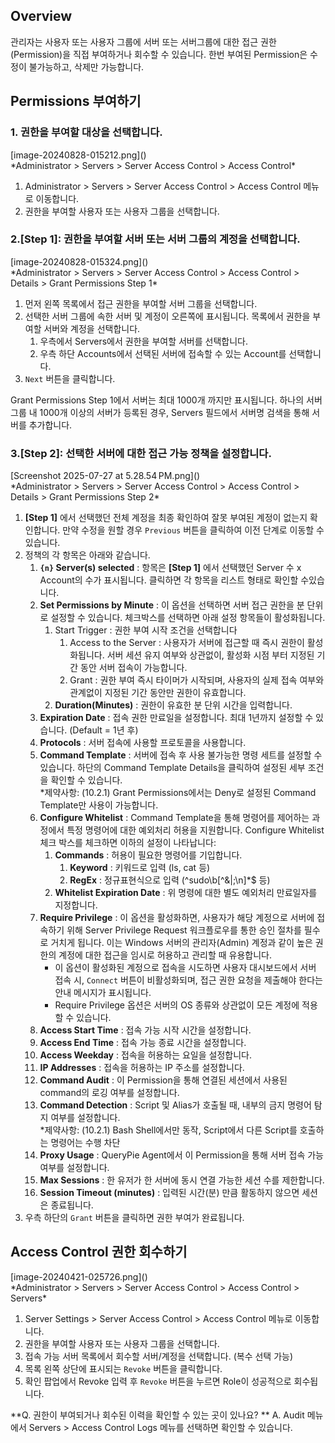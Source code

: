 
## Overview

관리자는 사용자 또는 사용자 그룹에 서버 또는 서버그룹에 대한 접근 권한(Permission)을 직접 부여하거나 회수할 수 있습니다. 한번 부여된 Permission은 수정이 불가능하고, 삭제만 가능합니다.


## Permissions 부여하기

### 1. 권한을 부여할 대상을 선택합니다.

<p align="center">
<div>[image-20240828-015212.png]()</div>
*Administrator &gt; Servers &gt; Server Access Control &gt; Access Control*
</p>

1. Administrator &gt; Servers &gt; Server Access Control &gt; Access Control 메뉴로 이동합니다. 
2. 권한을 부여할 사용자 또는 사용자 그룹을 선택합니다. 

### 2.**[Step 1]**: 권한을 부여할 서버 또는 서버 그룹의 계정을 선택합니다.

<p align="center">
<div>[image-20240828-015324.png]()</div>
*Administrator &gt; Servers &gt; Server Access Control &gt; Access Control &gt; Details &gt; Grant Permissions Step 1*
</p>

1. 먼저 왼쪽 목록에서 접근 권한을 부여할 서버 그룹을 선택합니다. 
2. 선택한 서버 그룹에 속한 서버 및 계정이 오른쪽에 표시됩니다. 목록에서 권한을 부여할 서버와 계정을 선택합니다. 
    1. 우측에서 Servers에서 권한을 부여할 서버를 선택합니다. 
    2. 우측 하단 Accounts에서 선택된 서버에 접속할 수 있는 Account를 선택합니다.
3. `Next` 버튼을 클릭합니다. 

<Callout type="info">
Grant Permissions Step 1에서 서버는 최대 1000개 까지만 표시됩니다. 하나의 서버 그룹 내 1000개 이상의 서버가 등록된 경우, Servers 필드에서 서버명 검색을 통해 서버를 추가합니다.
</Callout>

### 3.**[Step 2]**: 선택한 서버에 대한 접근 가능 정책을 설정합니다.

<p align="center">
<div>[Screenshot 2025-07-27 at 5.28.54 PM.png]()</div>
*Administrator &gt; Servers &gt; Server Access Control &gt; Access Control &gt; Details &gt; Grant Permissions Step 2*
</p>

1. **[Step 1]** 에서 선택했던 전체 계정을 최종 확인하여 잘못 부여된 계정이 없는지 확인합니다. 만약 수정을 원할 경우 `Previous` 버튼을 클릭하여 이전 단계로 이동할 수 있습니다. 
2. 정책의 각 항목은 아래와 같습니다.
    1.  **`{n}` Server(s) selected**  : 항목은 **[Step 1]** 에서 선택했던 Server 수 x Account의 수가 표시됩니다. 클릭하면 각 항목을 리스트 형태로 확인할 수있습니다.
    2.  **Set Permissions by Minute**  : 이 옵션을 선택하면 서버 접근 권한을 분 단위로 설정할 수 있습니다. 체크박스를 선택하면 아래 설정 항목들이 활성화됩니다.
        1. Start Trigger : 권한 부여 시작 조건을 선택합니다
            1. Access to the Server : 사용자가 서버에 접근할 때 즉시 권한이 활성화됩니다. 서버 세션 유지 여부와 상관없이, 활성화 시점 부터 지정된 기간 동안 서버 접속이 가능합니다. 
            2. Grant : 권한 부여 즉시 타이머가 시작되며, 사용자의 실제 접속 여부와 관계없이 지정된 기간 동안만 권한이 유효합니다.
        2.  **Duration(Minutes)** : 권한이 유효한 분 단위 시간을 입력합니다.
    3.  **Expiration Date**  : 접속 권한 만료일을 설정합니다. 최대 1년까지 설정할 수 있습니다. (Default = 1년 후) 
    4.  **Protocols**  : 서버 접속에 사용할 프로토콜을 사용합니다. 
    5.  **Command Template**  : 서버에 접속 후 사용 불가능한 명령 세트를 설정할 수 있습니다. 하단의 Command Template Details을 클릭하여 설정된 세부 조건을 확인할 수 있습니다.<br/>*제약사항: (10.2.1) Grant Permissions에서는 Deny로 설정된 Command Template만 사용이 가능합니다.
    6.  **Configure Whitelist**  : Command Template을 통해 명령어를 제어하는 과정에서 특정 명령어에 대한 예외처리 허용을 지원합니다. Configure Whitelist 체크 박스를 체크하면 이하의 설정이 나타납니다: 
        1.  **Commands**  : 허용이 필요한 명령어를 기입합니다.
            1.  **Keyword**  : 키워드로 입력 (ls, cat 등)
            2.  **RegEx**  : 정규표현식으로 입력 (^sudo\b[^&|;\n]*$ 등)
        2.  **Whitelist Expiration Date**  : 위 명령에 대한 별도 예외처리 만료일자를 지정합니다.
    7.  **Require Privilege** : 이 옵션을 활성화하면, 사용자가 해당 계정으로 서버에 접속하기 위해 Server Privilege Request 워크플로우를 통한 승인 절차를 필수로 거치게 됩니다. 이는 Windows 서버의 관리자(Admin) 계정과 같이 높은 권한의 계정에 대한 접근을 임시로 허용하고 관리할 때 유용합니다.
        * 이 옵션이 활성화된 계정으로 접속을 시도하면 사용자 대시보드에서 서버 접속 시, `Connect` 버튼이 비활성화되며, 접근 권한 요청을 제출해야 한다는 안내 메시지가 표시됩니다.
        * Require Privilege 옵션은 서버의 OS 종류와 상관없이 모든 계정에 적용할 수 있습니다.
    8.  **Access Start Time**  : 접속 가능 시작 시간을 설정합니다.
    9.  **Access End Time**  : 접속 가능 종료 시간을 설정합니다.
    10.  **Access Weekday**  : 접속을 허용하는 요일을 설정합니다.
    11.  **IP Addresses**  : 접속을 허용하는 IP 주소를 설정합니다.
    12.  **Command Audit**  : 이 Permission을 통해 연결된 세션에서 사용된 command의 로깅 여부를 설정합니다.
    13.  **Command Detection**  : Script 및 Alias가 호출될 때, 내부의 금지 명령어 탐지 여부를 설정합니다.<br/>*제약사항: (10.2.1) Bash Shell에서만 동작, Script에서 다른 Script를 호출하는 명령어는 수행 차단
    14.  **Proxy Usage**  : QueryPie Agent에서 이 Permission을 통해 서버 접속 가능 여부를 설정합니다. 
    15.  **Max Sessions**  : 한 유저가 한 서버에 동시 연결 가능한 세션 수를 제한합니다.
    16.  **Session Timeout (minutes)**  : 입력된 시간(분) 만큼 활동하지 않으면 세션은 종료됩니다.
3.  우측 하단의 `Grant` 버튼을 클릭하면 권한 부여가 완료됩니다. 


## Access Control 권한 회수하기

<p align="center">
<div>[image-20240421-025726.png]()</div>
*Administrator &gt; Servers &gt; Server Access Control &gt; Access Control &gt; Servers*
</p>

1. Server Settings &gt; Server Access Control &gt; Access Control 메뉴로 이동합니다. 
2. 권한을 부여할 사용자 또는 사용자 그룹을 선택합니다. 
3. 접속 가능 서버 목록에서 회수할 서버/계정을 선택합니다. (복수 선택 가능) 
4. 목록 왼쪽 상단에 표시되는 `Revoke` 버튼을 클릭합니다. 
5. 확인 팝업에서 Revoke 입력 후 `Revoke` 버튼을 누르면 Role이 성공적으로 회수됩니다. 

<Callout type="info">
**Q. 권한이 부여되거나 회수된 이력을 확인할 수 있는 곳이 있나요? **
A. Audit 메뉴에서 Servers &gt; Access Control Logs 메뉴를 선택하면 확인할 수 있습니다.
</Callout>
